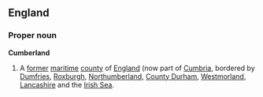 ==England==
===Proper noun===
'''Cumberland'''
{{wikipedia}}
# A [[former]] [[maritime]] [[county]] of [[England]] (now part of [[Cumbria]], bordered by [[Dumfries]], [[Roxburgh]], [[Northumberland]], [[County Durham]], [[Westmorland]], [[Lancashire]] and the [[Irish Sea]].